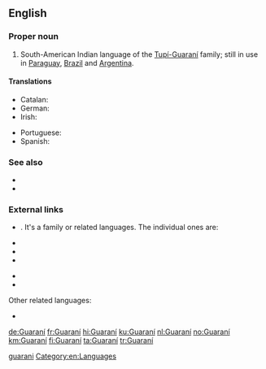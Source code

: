 {{also|guaraní|guarani}}
==English==
{{wikipedia}}
{{interwiktionary|code=gn}}

===Proper noun===
{{en-proper noun}}

# South-American Indian language of the [[w:Tupi-Guarani|Tupí-Guaraní]] family; still in use in [[Paraguay]], [[Brazil]] and [[Argentina]].

====Translations====
{{trans-top|South-American language}}
* Catalan: {{t-|ca|guaraní|m}}
* German: {{t+|de|Guaraní|n}}
* Irish: {{t-|ga|Guaráinis|f}}
{{trans-mid}}
* Portuguese: {{t+|pt|guarani|m}}
* Spanish: {{t+|es|guaraní|m}}
{{trans-bottom}}

===See also===
* {{langcat}}
* {{langlist}}

===External links===
* {{ISO 639|3code=grn|1code=gn}}. It's a family or related languages. The individual ones are:
{{top2}}
* {{ethnologue|lang=Paraguayan Guaraní|code=gug}}
* {{ethnologue|lang=Chiripá|code=nhd}}
* {{ethnologue|lang=Mbyá Guaraní|code=gun}}
{{mid2}}
* {{ethnologue|lang=Eastern Bolivian Guaraní|code=gui}}
* {{ethnologue|lang=Western Bolivian Guaraní|code=gnw}}
{{bottom}}
Other related languages:
* {{ethnologue|lang=Aché|code=guq}}

[[Category:English terms spelled with Í|guarani]]
[[Category:en:Languages]]

[[de:Guaraní]]
[[fr:Guaraní]]
[[hi:Guaraní]]
[[ku:Guaraní]]
[[nl:Guaraní]]
[[no:Guaraní]]
[[km:Guaraní]]
[[fi:Guaraní]]
[[ta:Guaraní]]
[[tr:Guaraní]]